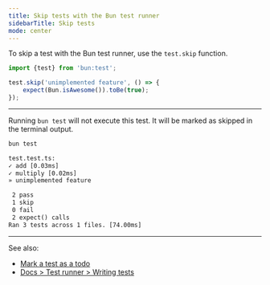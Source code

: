 ```yaml
---
title: Skip tests with the Bun test runner
sidebarTitle: Skip tests
mode: center
---
```


To skip a test with the Bun test runner, use the `test.skip` function.

```ts test.ts icon="/icons/typescript.svg"
import {test} from 'bun:test';

test.skip('unimplemented feature', () => {
	expect(Bun.isAwesome()).toBe(true);
});
```

---

Running `bun test` will not execute this test. It will be marked as skipped in the terminal output.

```sh terminal icon="terminal"
bun test
```

```txt
test.test.ts:
✓ add [0.03ms]
✓ multiply [0.02ms]
» unimplemented feature

 2 pass
 1 skip
 0 fail
 2 expect() calls
Ran 3 tests across 1 files. [74.00ms]
```

---

See also:

- [Mark a test as a todo](/guides/test/todo-tests)
- [Docs > Test runner > Writing tests](https://bun.sh/docs/test/writing)
